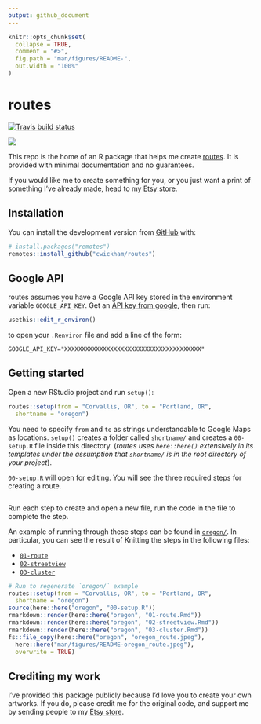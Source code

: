 ```yaml
---
output: github_document
---
```


<!-- README.md is generated from README.Rmd. Please edit that file -->

```r
knitr::opts_chunk$set(
  collapse = TRUE,
  comment = "#>",
  fig.path = "man/figures/README-",
  out.width = "100%"
)
```
# routes

<!-- badges: start -->
[![Travis build status](https://travis-ci.org/cwickham/routes.svg?branch=master)](https://travis-ci.org/cwickham/routes)
<!-- badges: end -->

![](man/figures/README-oregon_route.jpeg)

This repo is the home of an R package that helps me create [routes](https://routes.cwick.co.nz).  It is provided with minimal documentation and no guarantees.

If you would like me to create something for you, or you just want a print of something I've already made, head to my [Etsy store](https://www.etsy.com/shop/dataroutes).

## Installation

You can install the development version from [GitHub](https://github.com/) with:

``` r
# install.packages("remotes")
remotes::install_github("cwickham/routes")
```
## Google API

routes assumes you have a Google API key stored in the environment variable `GOOGLE_API_KEY`.  Get an [API key from google](https://developers.google.com/maps/documentation/streetview/get-api-key), then run:
```r
usethis::edit_r_environ()
```
to open your `.Renviron` file and add a line of the form:
```
GOOGLE_API_KEY="XXXXXXXXXXXXXXXXXXXXXXXXXXXXXXXXXXXXXXX"
```

## Getting started

Open a new RStudio project and run `setup()`:
```r
routes::setup(from = "Corvallis, OR", to = "Portland, OR",
  shortname = "oregon")
```

You need to specify  `from` and `to` as strings understandable to Google Maps as locations.  `setup()` creates a folder called `shortname/` and creates a `00-setup.R` file inside this directory.  (*routes uses `here::here()` extensively in its templates under the assumption that `shortname/` is in the root directory of your project*).

`00-setup.R` will open for editing.  You will see the three required steps for creating a route. 
```r
```
Run each step to create and open a new file, run the code in the file to complete the step.

An example of running through these steps can be found in [`oregon/`](oregon/).  In particular, you can see the result of Knitting the steps in the following files:

* [`01-route`](oregon/01-route.md)
* [`02-streetview`](oregon/02-streetview.md)
* [`03-cluster`](oregon/03-cluster.md)

```r
# Run to regenerate `oregon/` example
routes::setup(from = "Corvallis, OR", to = "Portland, OR",
  shortname = "oregon")
source(here::here("oregon", "00-setup.R"))
rmarkdown::render(here::here("oregon", "01-route.Rmd"))
rmarkdown::render(here::here("oregon", "02-streetview.Rmd"))
rmarkdown::render(here::here("oregon", "03-cluster.Rmd"))
fs::file_copy(here::here("oregon", "oregon_route.jpeg"),
  here::here("man/figures/README-oregon_route.jpeg"),
  overwrite = TRUE)
```


## Crediting my work

I've provided this package publicly because I'd love you to create your own artworks. If you do, please credit me for the original code, and support me by sending people to my [Etsy store](https://www.etsy.com/shop/dataroutes).



